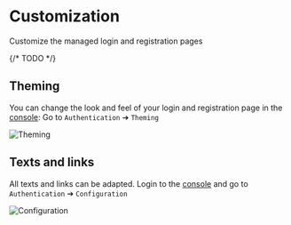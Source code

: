 
# Customization

Customize the managed login and registration pages

{/* TODO */}

## Theming

You can change the look and feel of your login and registration page in the 
[console](https://console.roq.tech/settings/authentication-form/theming): Go to `Authentication` ➔ `Theming`

![Theming](/auth-theming.png)

## Texts and links

All texts and links can be adapted. Login to the 
[console](https://console.roq.tech/settings/authentication-form/theming) and go to `Authentication` ➔ `Configuration`

![Configuration](/auth-configuration.png)

